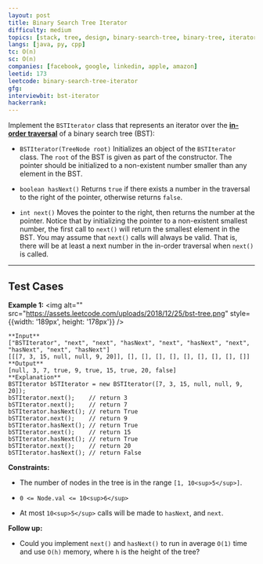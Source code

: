 ```yaml
---
layout: post
title: Binary Search Tree Iterator
difficulty: medium
topics: [stack, tree, design, binary-search-tree, binary-tree, iterator]
langs: [java, py, cpp]
tc: O(n)
sc: O(n)
companies: [facebook, google, linkedin, apple, amazon]
leetid: 173
leetcode: binary-search-tree-iterator
gfg: 
interviewbit: bst-iterator
hackerrank: 
---
```

Implement the `BSTIterator` class that represents an iterator over the **<a href="https://en.wikipedia.org/wiki/Tree_traversal#In-order_(LNR)" target="_blank">in-order traversal</a>** of a binary search tree (BST):
	
* `BSTIterator(TreeNode root)` Initializes an object of the `BSTIterator` class. The `root` of the BST is given as part of the constructor. The pointer should be initialized to a non-existent number smaller than any element in the BST.
	
* `boolean hasNext()` Returns `true` if there exists a number in the traversal to the right of the pointer, otherwise returns `false`.
	
* `int next()` Moves the pointer to the right, then returns the number at the pointer.
Notice that by initializing the pointer to a non-existent smallest number, the first call to `next()` will return the smallest element in the BST.
You may assume that `next()` calls will always be valid. That is, there will be at least a next number in the in-order traversal when `next()` is called.
 
---
## Test Cases
**Example 1:**
<img alt="" src="https://assets.leetcode.com/uploads/2018/12/25/bst-tree.png" style={{width: '189px', height: '178px'}} />
```
**Input**
["BSTIterator", "next", "next", "hasNext", "next", "hasNext", "next", "hasNext", "next", "hasNext"]
[[[7, 3, 15, null, null, 9, 20]], [], [], [], [], [], [], [], [], []]
**Output**
[null, 3, 7, true, 9, true, 15, true, 20, false]
**Explanation**
BSTIterator bSTIterator = new BSTIterator([7, 3, 15, null, null, 9, 20]);
bSTIterator.next();    // return 3
bSTIterator.next();    // return 7
bSTIterator.hasNext(); // return True
bSTIterator.next();    // return 9
bSTIterator.hasNext(); // return True
bSTIterator.next();    // return 15
bSTIterator.hasNext(); // return True
bSTIterator.next();    // return 20
bSTIterator.hasNext(); // return False
```
 
**Constraints:**
	
* The number of nodes in the tree is in the range `[1, 10<sup>5</sup>]`.
	
* `0 <= Node.val <= 10<sup>6</sup>`
	
* At most `10<sup>5</sup>` calls will be made to `hasNext`, and `next`.
 
**Follow up:**
	
* Could you implement `next()` and `hasNext()` to run in average `O(1)` time and use `O(h)` memory, where `h` is the height of the tree?

